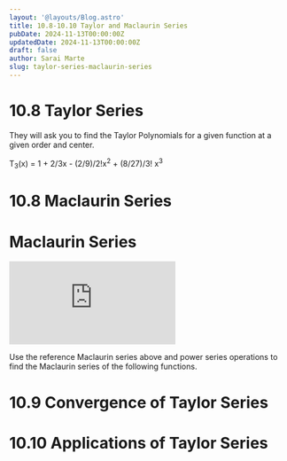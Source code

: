 ```yaml
---
layout: '@layouts/Blog.astro'
title: 10.8-10.10 Taylor and Maclaurin Series
pubDate: 2024-11-13T00:00:00Z 
updatedDate: 2024-11-13T00:00:00Z 
draft: false
author: Sarai Marte
slug: taylor-series-maclaurin-series
---
```




# 10.8 Taylor Series 

They will ask you to find the Taylor Polynomials for a given function at a given order and center.

<Problem n = "1">
<Latex formula="
f(x) = (1+x)^{\frac{2}{3}}, \quad T_3(x) \text{ at } a = 0
"/>
</Problem>


<Solution>

T<sub>3</sub>(x) = 1 + 2/3x - (2/9)/2!x<sup>2</sup> + (8/27)/3! x<sup>3</sup>

</Solution>

# 10.8 Maclaurin Series

<RuleBox>
<h1> Maclaurin Series</h1>

<Latex formula=" e^x = \sum\limits_{n=0}^{\infty} \frac{x^n}{n!} = 1 + x + \frac{x^2}{2!} + \frac{x^3}{3!} + \frac{x^4}{4!} + \dots " />

<Latex formula=" \sin(x) = \sum\limits_{n=0}^{\infty} \frac{(-1)^n x^{2n+1}}{(2n+1)!} = x - \frac{x^3}{3!} + \frac{x^5}{5!} - \frac{x^7}{7!} + \dots " />

<Latex formula=" \cos(x) = \sum\limits_{n=0}^{\infty} \frac{(-1)^n x^{2n}}{(2n)!} = 1 - \frac{x^2}{2!} + \frac{x^4}{4!} - \frac{x^6}{6!} + \dots " />

<Latex formula=" \arctan(x) = \sum\limits_{n=0}^{\infty} \frac{(-1)^n x^{2n+1}}{2n+1} = x - \frac{x^3}{3} + \frac{x^5}{5} - \frac{x^7}{7} + \dots " />

<Latex formula=" \frac{1}{1 - x} = \sum\limits_{n=0}^{\infty} x^n = 1 + x + x^2 + x^3 + x^4 + \dots \quad \text{for } |x| < 1 " />

<iframe src="https://www.youtube.com/embed/SapeR4q-jUc?si=0D8yoyhCu_1Ckn5F" title="YouTube video player" frameborder="0" allow="accelerometer; autoplay; clipboard-write; encrypted-media; gyroscope; picture-in-picture; web-share" referrerpolicy="strict-origin-when-cross-origin" allowfullscreen></iframe>

</RuleBox>

Use the reference Maclaurin series above and power series operations to find the Maclaurin series of the following functions. 

<Problem n = "1">

<Latex formula="f(x) = x \cos(x) - \sin(2x)" />
</Problem>

<Problem n = "2">
<Latex formula="f(x) = e^{-x^3} - 1 + x^3" />
</Problem>

<Problem n = "3">
<Latex formula="f(x) = x^5 \cos(3x^7)" />
</Problem>


<Problem n = "4">
<Latex formula="f(x) = \frac{5}{3} + 7x" />
</Problem>

# 10.9 Convergence of Taylor Series  

# 10.10 Applications of Taylor Series


